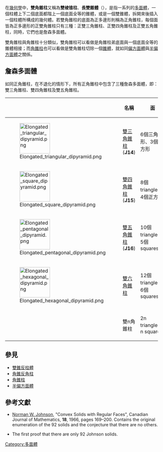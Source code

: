 {{Polyhedronbox
| name =雙角錐柱
| polyhedron = 雙角錐柱
| imagename = Elongated hexagonal dipyramid.png
| rotating = Elongated hexagonal dipyramid.png
| rinfo = 以雙六角錐柱為例
| Type = 雙角錐柱
| Coxeter_diagram = 
| Face=3⋅n
| Edge=5⋅n
| Vertice=2⋅n+2
| variable=n
| variable_dest=底面邊數
| Face_type = 2n個[[三角形|三角形]]<br/>n個[[矩形|矩形]]
| Vertice_type = 
| Vertice_configuration = 
| Schläfli = 
| Wythoff = 
| Face_configuration = 
| Conway = 
| Symmetry_group =[[Dihedral_symmetry|''D''<sub>''nh''</sub>]], [n,2], (*n22)
| Index_references = 
| dual = [[雙錐台|雙錐台]]
| Rotation_group = ''D''<sub>''n''</sub>, [n,2]<sup>+</sup>, (n22)
| Dihedral_angle = 
| Properties = 凸、 demi-regular
| 3d_image = 
| vfigimage = 
| dual_image = Hexagonal bifrustum.png
| net_image = 
}}
在[[幾何學|幾何學]]中，'''雙角錐柱'''又稱為'''雙棱锥柱'''、'''長雙錐體'''（{{lang-en|Elongated bipyramid}}），是指一系列的[[多面體|多面體]]，一個柱體上下二個底面都階上一個底面全等的錐體，或是一個雙錐體，拆開來後插入一個柱體所構成的幾何體。若雙角錐柱的底面為正多邊形則稱為正角錐柱，每個面皆為正多邊形的正雙角錐柱只有三種：正雙三角錐柱、正雙四角錐柱及正雙五角錐柱，同時，它們也是詹森多面體。

雙角錐柱與角錐柱十分類似，雙角錐柱可以看做是角錐柱弟底面與一個底面全等的錐體相接；而[[角錐柱|角錐柱]]也可以看做是雙角錐柱切除一個[[錐體|錐體]]，就如同[[偏方面體|偏方面體]]與[[半偏方面體|半偏方面體]]之關係。

== 詹森多面體 ==
如同正角錐柱，在不退化的情形下，所有正角錐柱中包含了三種詹森多面體，即：雙三角錐柱、雙四角錐柱及雙五角錐柱。
{| class="wikitable"
|-
! <!--image--> !! 名稱 !! 面 !! dual
|-
| [[Image:Elongated_triangular_dipyramid.png|100px]] || [[雙三角錐柱|雙三角錐柱]] ('''J14''') || 6個三角形、3個正方形 || [[雙三角錐台|雙三角錐台]]
|-
| [[Image:Elongated_square_dipyramid.png|100px]] || [[雙四角錐柱|雙四角錐柱]] ('''J15''') || 8個triangles、4個正方形 || [[雙四角錐台|雙四角錐台]]
|-
| [[Image:Elongated_pentagonal_dipyramid.png|100px]] || [[雙五角錐柱|雙五角錐柱]] ('''J16''') || 10個triangles、5個squares || [[雙五角錐台|雙五角錐台]]
|-
| [[Image:Elongated_hexagonal_dipyramid.png|100px]] || [[雙六角錐柱|雙六角錐柱]] || 12個triangles、6個squares || [[雙六角錐台|雙六角錐台]]
|-
| <!--no image--> || 雙n角錐柱 || 2n triangles、n squares || [[雙錐台|雙錐台]]
|}

== 參見 ==
* [[雙錐反柱體|雙錐反柱體]]
* [[角錐反角柱|角錐反角柱]]
* [[角錐柱|角錐柱]]
* [[半偏方面體|半偏方面體]]

== 參考文獻 ==
{{Reflist}}
*[[Norman_Johnson_(mathematician)|Norman W. Johnson]], "Convex Solids with Regular Faces", Canadian Journal of Mathematics, '''18''', 1966, pages 169–200. Contains the original enumeration of the 92 solids and the conjecture that there are no others.
*{{cite book|author=[[Victor_Zalgaller|Victor A. Zalgaller]]|title=Convex Polyhedra with Regular Faces|publisher=Consultants Bureau|year=1969|id=No ISBN}}  The first proof that there are only 92 Johnson solids.

{{Convex polyhedron navigator}}


[[Category:多面體|Category:多面體]]
